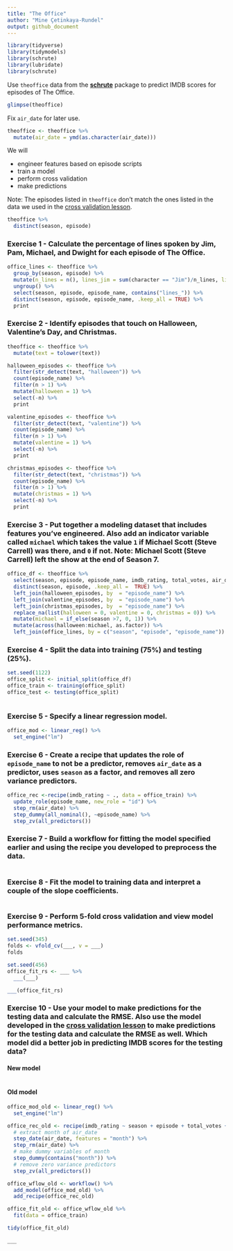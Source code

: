 ```yaml
---
title: "The Office"
author: "Mine Çetinkaya-Rundel"
output: github_document
---
```


```r
library(tidyverse)
library(tidymodels)
library(schrute)
library(lubridate)
library(schrute)
```

Use `theoffice` data from the [**schrute**](https://bradlindblad.github.io/schrute/) package to predict IMDB scores for episodes of The Office.

```r
glimpse(theoffice)
```

Fix `air_date` for later use.

```r
theoffice <- theoffice %>%
  mutate(air_date = ymd(as.character(air_date)))
```

We will

-   engineer features based on episode scripts
-   train a model
-   perform cross validation
-   make predictions

Note: The episodes listed in `theoffice` don't match the ones listed in the data we used in the [cross validation lesson](https://ids-s1-20.github.io/slides/week-10/w10-d02-cross-validation/w10-d02-cross-validation.html).

```r
theoffice %>%
  distinct(season, episode)
```

### Exercise 1 - Calculate the percentage of lines spoken by Jim, Pam, Michael, and Dwight for each episode of The Office.

```r
office_lines <- theoffice %>%
  group_by(season, episode) %>% 
  mutate(n_lines = n(), lines_jim = sum(character == "Jim")/n_lines, lines_dwight = sum(character == "Dwight")/n_lines, lines_pam = sum(character == "Pam")/n_lines, lines_michael = sum(character == "Michael")/n_lines) %>% 
  ungroup() %>% 
  select(season, episode, episode_name, contains("lines_")) %>% 
  distinct(season, episode, episode_name, .keep_all = TRUE) %>% 
  print
```

### Exercise 2 - Identify episodes that touch on Halloween, Valentine's Day, and Christmas.

```r
theoffice <- theoffice %>%
  mutate(text = tolower(text)) 

halloween_episodes <- theoffice %>%
  filter(str_detect(text, "halloween")) %>%
  count(episode_name) %>%
  filter(n > 1) %>%
  mutate(halloween = 1) %>%
  select(-n) %>%
  print
```

```r
valentine_episodes <- theoffice %>%
  filter(str_detect(text, "valentine")) %>%
  count(episode_name) %>%
  filter(n > 1) %>%
  mutate(valentine = 1) %>%
  select(-n) %>%
  print
```

```r
christmas_episodes <- theoffice %>%
  filter(str_detect(text, "christmas")) %>%
  count(episode_name) %>%
  filter(n > 1) %>%
  mutate(christmas = 1) %>%
  select(-n) %>%
  print
```

### Exercise 3 - Put together a modeling dataset that includes features you've engineered. Also add an indicator variable called `michael` which takes the value `1` if Michael Scott (Steve Carrell) was there, and `0` if not. Note: Michael Scott (Steve Carrell) left the show at the end of Season 7.

```r
office_df <- theoffice %>%
  select(season, episode, episode_name, imdb_rating, total_votes, air_date) %>%
  distinct(season, episode, .keep_all =  TRUE) %>%
  left_join(halloween_episodes, by  = "episode_name") %>%
  left_join(valentine_episodes, by  = "episode_name") %>%
  left_join(christmas_episodes, by  = "episode_name") %>%
  replace_na(list(halloween = 0, valentine = 0, christmas = 0)) %>%
  mutate(michael = if_else(season >7, 0, 1)) %>%
  mutate(across(halloween:michael, as.factor)) %>%
  left_join(office_lines, by = c("season", "episode", "episode_name"))
```

### Exercise 4 - Split the data into training (75%) and testing (25%).

```r
set.seed(1122)
office_split <- initial_split(office_df)
office_train <- training(office_split)
office_test <- testing(office_split)



```

### Exercise 5 - Specify a linear regression model.

```r
office_mod <- linear_reg() %>%
  set_engine("lm")
```

### Exercise 6 - Create a recipe that updates the role of `episode_name` to not be a predictor, removes `air_date` as a predictor, uses `season` as a factor, and removes all zero variance predictors.

```r
office_rec <-recipe(imdb_rating ~ ., data = office_train) %>%
  update_role(episode_name, new_role = "id") %>%
  step_rm(air_date) %>%
  step_dummy(all_nominal(), ~episode_name) %>%
  step_zv(all_predictors())

```

### Exercise 7 - Build a workflow for fitting the model specified earlier and using the recipe you developed to preprocess the data.

```r

```

### Exercise 8 - Fit the model to training data and interpret a couple of the slope coefficients.

```r

```

### Exercise 9 - Perform 5-fold cross validation and view model performance metrics.

```r
set.seed(345)
folds <- vfold_cv(___, v = ___)
folds

set.seed(456)
office_fit_rs <- ___ %>%
  ___(___)

___(office_fit_rs)
```

### Exercise 10 - Use your model to make predictions for the testing data and calculate the RMSE. Also use the model developed in the [cross validation lesson](https://ids-s1-20.github.io/slides/week-10/w10-d02-cross-validation/w10-d02-cross-validation.html) to make predictions for the testing data and calculate the RMSE as well. Which model did a better job in predicting IMDB scores for the testing data?

#### New model

```r

```

#### Old model

```r
office_mod_old <- linear_reg() %>%
  set_engine("lm")

office_rec_old <- recipe(imdb_rating ~ season + episode + total_votes + air_date, data = office_train) %>%
  # extract month of air_date
  step_date(air_date, features = "month") %>%
  step_rm(air_date) %>%
  # make dummy variables of month 
  step_dummy(contains("month")) %>%
  # remove zero variance predictors
  step_zv(all_predictors())

office_wflow_old <- workflow() %>%
  add_model(office_mod_old) %>%
  add_recipe(office_rec_old)

office_fit_old <- office_wflow_old %>%
  fit(data = office_train)

tidy(office_fit_old)

___
```
